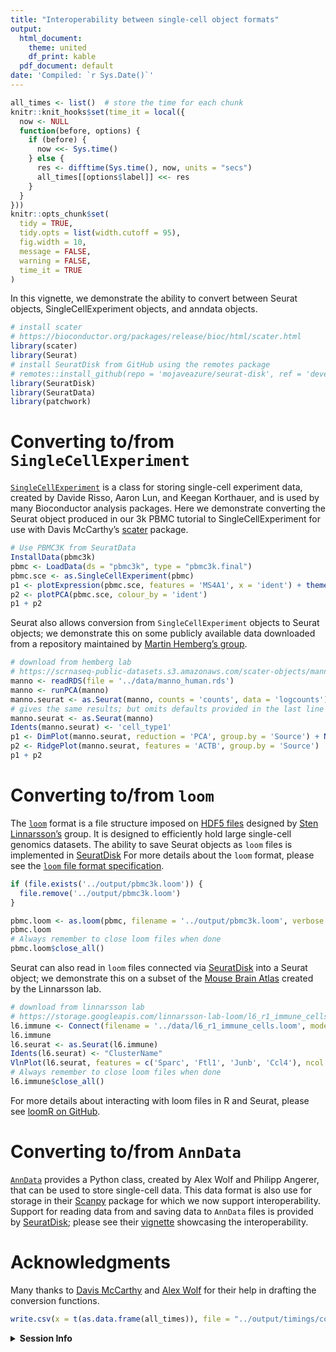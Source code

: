 ```yaml
---
title: "Interoperability between single-cell object formats"
output:
  html_document:
    theme: united
    df_print: kable
  pdf_document: default
date: 'Compiled: `r Sys.Date()`'
---
```


```r
all_times <- list()  # store the time for each chunk
knitr::knit_hooks$set(time_it = local({
  now <- NULL
  function(before, options) {
    if (before) {
      now <<- Sys.time()
    } else {
      res <- difftime(Sys.time(), now, units = "secs")
      all_times[[options$label]] <<- res
    }
  }
}))
knitr::opts_chunk$set(
  tidy = TRUE,
  tidy.opts = list(width.cutoff = 95),
  fig.width = 10,
  message = FALSE,
  warning = FALSE,
  time_it = TRUE
)
```

In this vignette, we demonstrate the ability to convert between Seurat objects, SingleCellExperiment objects, and anndata objects. 

```r
# install scater
# https://bioconductor.org/packages/release/bioc/html/scater.html
library(scater)
library(Seurat)
# install SeuratDisk from GitHub using the remotes package
# remotes::install_github(repo = 'mojaveazure/seurat-disk', ref = 'develop')
library(SeuratDisk)
library(SeuratData)
library(patchwork)
```

# Converting to/from `SingleCellExperiment`

[`SingleCellExperiment`](https://bioconductor.org/packages/release/bioc/html/SingleCellExperiment.html) is a class for storing single-cell experiment data, created by Davide Risso, Aaron Lun, and Keegan Korthauer, and is used by many Bioconductor analysis packages. Here we demonstrate converting the Seurat object produced in our 3k PBMC tutorial to SingleCellExperiment for use with Davis McCarthy's [scater](https://bioconductor.org/packages/release/bioc/html/scater.html) package. 

```r
# Use PBMC3K from SeuratData
InstallData(pbmc3k)
pbmc <- LoadData(ds = "pbmc3k", type = "pbmc3k.final")
pbmc.sce <- as.SingleCellExperiment(pbmc)
p1 <- plotExpression(pbmc.sce, features = 'MS4A1', x = 'ident') + theme(axis.text.x = element_text(angle = 45, hjust = 1))
p2 <- plotPCA(pbmc.sce, colour_by = 'ident')
p1 + p2
```

Seurat also allows conversion from `SingleCellExperiment` objects to Seurat objects; we demonstrate this on some publicly available data downloaded from a repository maintained by [Martin Hemberg's group](http://www.sanger.ac.uk/science/groups/hemberg-group).

```r
# download from hemberg lab
# https://scrnaseq-public-datasets.s3.amazonaws.com/scater-objects/manno_human.rds
manno <- readRDS(file = '../data/manno_human.rds')
manno <- runPCA(manno)
manno.seurat <- as.Seurat(manno, counts = 'counts', data = 'logcounts')
# gives the same results; but omits defaults provided in the last line
manno.seurat <- as.Seurat(manno)
Idents(manno.seurat) <- 'cell_type1'
p1 <- DimPlot(manno.seurat, reduction = 'PCA', group.by = 'Source') + NoLegend()
p2 <- RidgePlot(manno.seurat, features = 'ACTB', group.by = 'Source')
p1 + p2
```

# Converting to/from `loom`

The [`loom`](http://loompy.org/) format is a file structure imposed on [HDF5 files](http://portal.hdfgroup.org/display/support) designed by [Sten Linnarsson's](http://linnarssonlab.org/) group. It is designed to efficiently hold large single-cell genomics datasets. The ability to save Seurat objects as `loom` files is implemented in [SeuratDisk](https://mojaveazure.github.io/seurat-disk) For more details about the `loom` format, please see the [`loom` file format specification](http://linnarssonlab.org/loompy/format/index.html).

```r
if (file.exists('../output/pbmc3k.loom')) {
  file.remove('../output/pbmc3k.loom')
}
```

```r
pbmc.loom <- as.loom(pbmc, filename = '../output/pbmc3k.loom', verbose = FALSE)
pbmc.loom
# Always remember to close loom files when done
pbmc.loom$close_all()
```

Seurat can also read in `loom` files connected via [SeuratDisk](https://github.com/mojaveazure/seurat-disk) into a Seurat object; we demonstrate this on a subset of the [Mouse Brain Atlas](http://mousebrain.org/) created by the Linnarsson lab.

```r
# download from linnarsson lab
# https://storage.googleapis.com/linnarsson-lab-loom/l6_r1_immune_cells.loom
l6.immune <- Connect(filename = '../data/l6_r1_immune_cells.loom', mode = 'r')
l6.immune
l6.seurat <- as.Seurat(l6.immune)
Idents(l6.seurat) <- "ClusterName"
VlnPlot(l6.seurat, features = c('Sparc', 'Ftl1', 'Junb', 'Ccl4'), ncol = 2)
# Always remember to close loom files when done
l6.immune$close_all()
```

For more details about interacting with loom files in R and Seurat, please see [loomR on GitHub](https://github.com/mojaveazure/loomR).

# Converting to/from `AnnData`

[`AnnData`](https://anndata.readthedocs.io/en/latest/) provides a Python class, created by Alex Wolf and Philipp Angerer, that can be used to store single-cell data. This data format is also use for storage in their [Scanpy](https://scanpy.readthedocs.io/en/latest/index.html) package for which we now support interoperability. Support for reading data from and saving data to `AnnData` files is provided by [SeuratDisk](https://mojaveazure.github.io/seurat-disk); please see their [vignette](https://mojaveazure.github.io/seurat-disk/articles/convert-anndata.html) showcasing the interoperability.

# Acknowledgments

Many thanks to [Davis McCarthy](https://twitter.com/davisjmcc?ref_src=twsrc%5Egoogle%7Ctwcamp%5Eserp%7Ctwgr%5Eauthor) and [Alex Wolf](https://twitter.com/falexwolf) for their help in drafting the conversion functions. 

```r
write.csv(x = t(as.data.frame(all_times)), file = "../output/timings/conversion_vignette_times.csv")
```

<details>
  <summary>**Session Info**</summary>
```r
sessionInfo()
```
</details>
